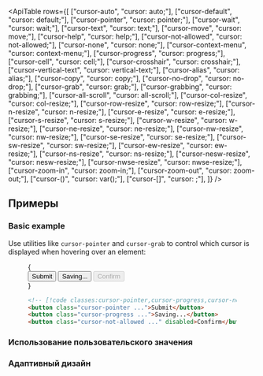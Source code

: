 

<ApiTable
  rows={[
    ["cursor-auto", "cursor: auto;"],
    ["cursor-default", "cursor: default;"],
    ["cursor-pointer", "cursor: pointer;"],
    ["cursor-wait", "cursor: wait;"],
    ["cursor-text", "cursor: text;"],
    ["cursor-move", "cursor: move;"],
    ["cursor-help", "cursor: help;"],
    ["cursor-not-allowed", "cursor: not-allowed;"],
    ["cursor-none", "cursor: none;"],
    ["cursor-context-menu", "cursor: context-menu;"],
    ["cursor-progress", "cursor: progress;"],
    ["cursor-cell", "cursor: cell;"],
    ["cursor-crosshair", "cursor: crosshair;"],
    ["cursor-vertical-text", "cursor: vertical-text;"],
    ["cursor-alias", "cursor: alias;"],
    ["cursor-copy", "cursor: copy;"],
    ["cursor-no-drop", "cursor: no-drop;"],
    ["cursor-grab", "cursor: grab;"],
    ["cursor-grabbing", "cursor: grabbing;"],
    ["cursor-all-scroll", "cursor: all-scroll;"],
    ["cursor-col-resize", "cursor: col-resize;"],
    ["cursor-row-resize", "cursor: row-resize;"],
    ["cursor-n-resize", "cursor: n-resize;"],
    ["cursor-e-resize", "cursor: e-resize;"],
    ["cursor-s-resize", "cursor: s-resize;"],
    ["cursor-w-resize", "cursor: w-resize;"],
    ["cursor-ne-resize", "cursor: ne-resize;"],
    ["cursor-nw-resize", "cursor: nw-resize;"],
    ["cursor-se-resize", "cursor: se-resize;"],
    ["cursor-sw-resize", "cursor: sw-resize;"],
    ["cursor-ew-resize", "cursor: ew-resize;"],
    ["cursor-ns-resize", "cursor: ns-resize;"],
    ["cursor-nesw-resize", "cursor: nesw-resize;"],
    ["cursor-nwse-resize", "cursor: nwse-resize;"],
    ["cursor-zoom-in", "cursor: zoom-in;"],
    ["cursor-zoom-out", "cursor: zoom-out;"],
    ["cursor-(<custom-property>)", "cursor: var(<custom-property>);"],
    ["cursor-[<value>]", "cursor: <value>;"],
  ]}
/>

## Примеры

### Basic example

Use utilities like `cursor-pointer` and `cursor-grab` to control which cursor is displayed when hovering over an element:

<Figure hint="Hover over each button to see the cursor change">

<Example>
  {
    <div className="flex flex-col items-center justify-around gap-4 sm:flex-row sm:gap-0">
      <button
        type="button"
        className="w-full cursor-pointer rounded-md bg-indigo-600 px-3 py-2 text-sm font-semibold text-white hover:bg-indigo-700 focus:outline-none disabled:bg-indigo-300 sm:w-auto dark:disabled:bg-indigo-800 dark:disabled:text-indigo-400"
        tabIndex="-1"
      >
        Submit
      </button>
      <button
        type="button"
        className="w-full cursor-progress rounded-md bg-indigo-600 px-3 py-2 text-sm font-semibold text-white hover:bg-indigo-700 focus:outline-none disabled:bg-indigo-300 sm:w-auto dark:disabled:bg-indigo-800 dark:disabled:text-indigo-400"
        tabIndex="-1"
      >
        Saving...
      </button>
      <button
        type="button"
        disabled
        className="w-full cursor-not-allowed rounded-md bg-indigo-600 px-3 py-2 text-sm font-semibold text-white hover:bg-indigo-700 focus:outline-none disabled:bg-indigo-300 sm:w-auto dark:disabled:bg-indigo-800 dark:disabled:text-indigo-400"
        tabIndex="-1"
      >
        Confirm
      </button>
    </div>
  }
</Example>

```html
<!-- [!code classes:cursor-pointer,cursor-progress,cursor-not-allowed] -->
<button class="cursor-pointer ...">Submit</button>
<button class="cursor-progress ...">Saving...</button>
<button class="cursor-not-allowed ..." disabled>Confirm</button>
```

</Figure>

### Использование пользовательского значения

<UsingACustomValue element="button" utility="cursor" value="url(hand.cur),_pointer" />

### Адаптивный дизайн

<ResponsiveDesign element="button" property="cursor" defaultClass="cursor-not-allowed" featuredClass="cursor-auto" />
